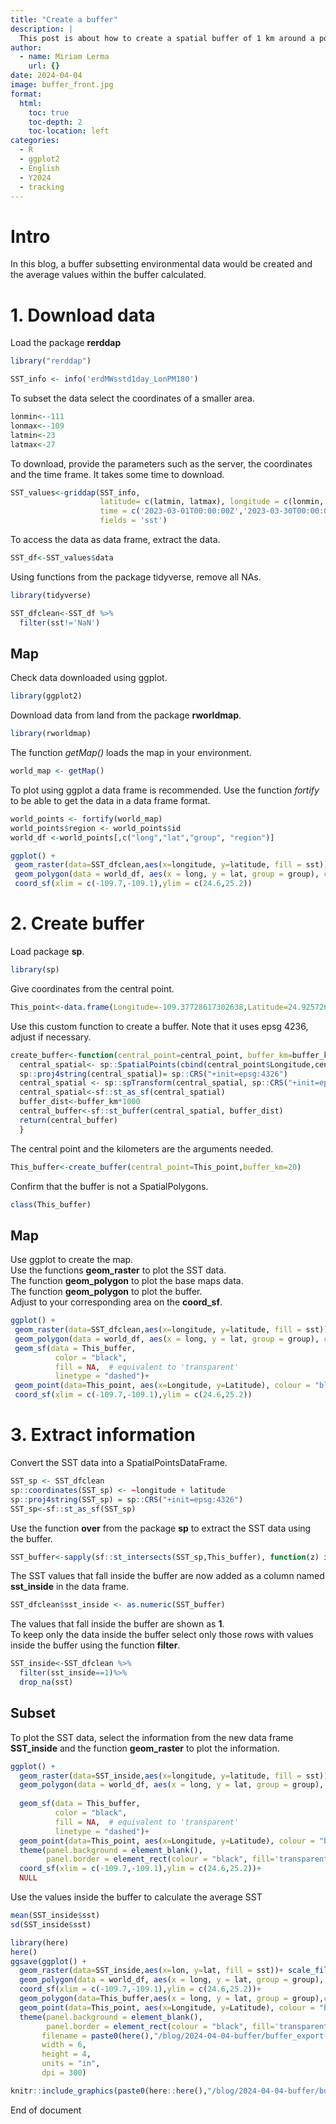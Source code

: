 ```yaml
---
title: "Create a buffer"
description: |
  This post is about how to create a spatial buffer of 1 km around a point.
author:
  - name: Miriam Lerma
    url: {}
date: 2024-04-04
image: buffer_front.jpg
format:
  html:
    toc: true
    toc-depth: 2
    toc-location: left
categories:
  - R
  - ggplot2
  - English
  - Y2024
  - tracking
---
```


# Intro

In this blog, a buffer subsetting environmental data would be created and the average values within the buffer calculated.

# 1. Download data

Load the package **rerddap**

```r
library("rerddap")
```

```r
SST_info <- info('erdMWsstd1day_LonPM180')
```

To subset the data select the coordinates of a smaller area.

```r
lonmin<--111
lonmax<--109
latmin<-23
latmax<-27
```

To download, provide the parameters such as the server, the coordinates and the time frame. It takes some time to download.

```r
SST_values<-griddap(SST_info, 
                    latitude= c(latmin, latmax), longitude = c(lonmin, lonmax), 
                    time = c('2023-03-01T00:00:00Z','2023-03-30T00:00:00Z'), 
                    fields = 'sst')
```

To access the data as data frame, extract the data.

```r
SST_df<-SST_values$data
```

Using functions from the package tidyverse, remove all NAs.

```r
library(tidyverse)
```

```r
SST_dfclean<-SST_df %>%
  filter(sst!='NaN')
```

## Map

Check data downloaded using ggplot.

```r
library(ggplot2)
```

Download data from land from the package **rworldmap**.

```r
library(rworldmap)
```

The function *getMap()* loads the map in your environment.

```r
world_map <- getMap()
```

To plot using ggplot a data frame is recommended. Use the function *fortify* to be able to get the data in a data frame format.

```r
world_points <- fortify(world_map)
world_points$region <- world_points$id
world_df <-world_points[,c("long","lat","group", "region")]
```

```r
ggplot() +
 geom_raster(data=SST_dfclean,aes(x=longitude, y=latitude, fill = sst))+ scale_fill_viridis_c(option = "H")+
 geom_polygon(data = world_df, aes(x = long, y = lat, group = group), colour = '#403d39', fill = "#e5e5e5") +
 coord_sf(xlim = c(-109.7,-109.1),ylim = c(24.6,25.2))
```

# 2. Create buffer

Load package **sp**.

```r
library(sp)
```

Give coordinates from the central point.

```r
This_point<-data.frame(Longitude=-109.37728617302638,Latitude=24.92572600240793)
```

Use this custom function to create a buffer. Note that it uses epsg 4236, adjust if necessary.

```r
create_buffer<-function(central_point=central_point, buffer_km=buffer_km){
  central_spatial<- sp::SpatialPoints(cbind(central_point$Longitude,central_point$Latitude)) 
  sp::proj4string(central_spatial)= sp::CRS("+init=epsg:4326") 
  central_spatial <- sp::spTransform(central_spatial, sp::CRS("+init=epsg:4326"))
  central_spatial<-sf::st_as_sf(central_spatial)
  buffer_dist<-buffer_km*1000
  central_buffer<-sf::st_buffer(central_spatial, buffer_dist)
  return(central_buffer)
  }
```

The central point and the kilometers are the arguments needed.

```r
This_buffer<-create_buffer(central_point=This_point,buffer_km=20)
```

Confirm that the buffer is not a SpatialPolygons.

```r
class(This_buffer)
```

## Map

Use ggplot to create the map.\
Use the functions **geom_raster** to plot the SST data.\
The function **geom_polygon** to plot the base maps data.\
The function **geom_polygon** to plot the buffer.\
Adjust to your corresponding area on the **coord_sf**.

```r
ggplot() +
 geom_raster(data=SST_dfclean,aes(x=longitude, y=latitude, fill = sst))+ scale_fill_viridis_c(option = "H")+
 geom_polygon(data = world_df, aes(x = long, y = lat, group = group), colour = '#403d39', fill = "#e5e5e5") +
 geom_sf(data = This_buffer, 
          color = "black", 
          fill = NA,  # equivalent to 'transparent'
          linetype = "dashed")+
 geom_point(data=This_point, aes(x=Longitude, y=Latitude), colour = "black", size = 4)+
 coord_sf(xlim = c(-109.7,-109.1),ylim = c(24.6,25.2))
```

# 3. Extract information

Convert the SST data into a SpatialPointsDataFrame.

```r
SST_sp <- SST_dfclean
sp::coordinates(SST_sp) <- ~longitude + latitude
sp::proj4string(SST_sp) = sp::CRS("+init=epsg:4326")
SST_sp<-sf::st_as_sf(SST_sp)
```

Use the function **over** from the package **sp** to extract the SST data using the buffer.

```r
SST_buffer<-sapply(sf::st_intersects(SST_sp,This_buffer), function(z) if (length(z)==0) NA_integer_ else z[1])
```

The SST values that fall inside the buffer are now added as a column named **sst_inside** in the data frame.

```r
SST_dfclean$sst_inside <- as.numeric(SST_buffer)
```

The values that fall inside the buffer are shown as **1**.\
To keep only the data inside the buffer select only those rows with values inside the buffer using the function **filter**.

```r
SST_inside<-SST_dfclean %>%
  filter(sst_inside==1)%>%
  drop_na(sst)
```

## Subset

To plot the SST data, select the information from the new data frame **SST_inside** and the function **geom_raster** to plot the information.

```r
ggplot() +
  geom_raster(data=SST_inside,aes(x=longitude, y=latitude, fill = sst))+ scale_fill_viridis_c(option = "H")+
  geom_polygon(data = world_df, aes(x = long, y = lat, group = group), colour = '#403d39', fill = "#e5e5e5") +
  
  geom_sf(data = This_buffer, 
          color = "black", 
          fill = NA,  # equivalent to 'transparent'
          linetype = "dashed")+
  geom_point(data=This_point, aes(x=Longitude, y=Latitude), colour = "black", size = 4)+
  theme(panel.background = element_blank(),
        panel.border = element_rect(colour = "black", fill='transparent'))+
  coord_sf(xlim = c(-109.7,-109.1),ylim = c(24.6,25.2))+ 
  NULL
```

Use the values inside the buffer to calculate the average SST

```r
mean(SST_inside$sst)
sd(SST_inside$sst)
```

```r
library(here)
here()
ggsave(ggplot() +
  geom_raster(data=SST_inside,aes(x=lon, y=lat, fill = sst))+ scale_fill_viridis_c(option = "H")+
  geom_polygon(data = world_df, aes(x = long, y = lat, group = group), colour = '#403d39', fill = "#e5e5e5") +
  coord_sf(xlim = c(-109.7,-109.1),ylim = c(24.6,25.2))+
  geom_polygon(data=This_buffer,aes(x = long, y = lat, group = group),colour='black', fill='transparent', linetype='dashed')+
  geom_point(data=This_point, aes(x=Longitude, y=Latitude), colour = "black", size = 4)+
  theme(panel.background = element_blank(),
        panel.border = element_rect(colour = "black", fill='transparent')), 
       filename = paste0(here(),"/blog/2024-04-04-buffer/buffer_export.jpg"),
       width = 6, 
       height = 4, 
       units = "in",
       dpi = 300)
```

```r
knitr::include_graphics(paste0(here::here(),"/blog/2024-04-04-buffer/buffer_export.jpg"))
```

End of document
